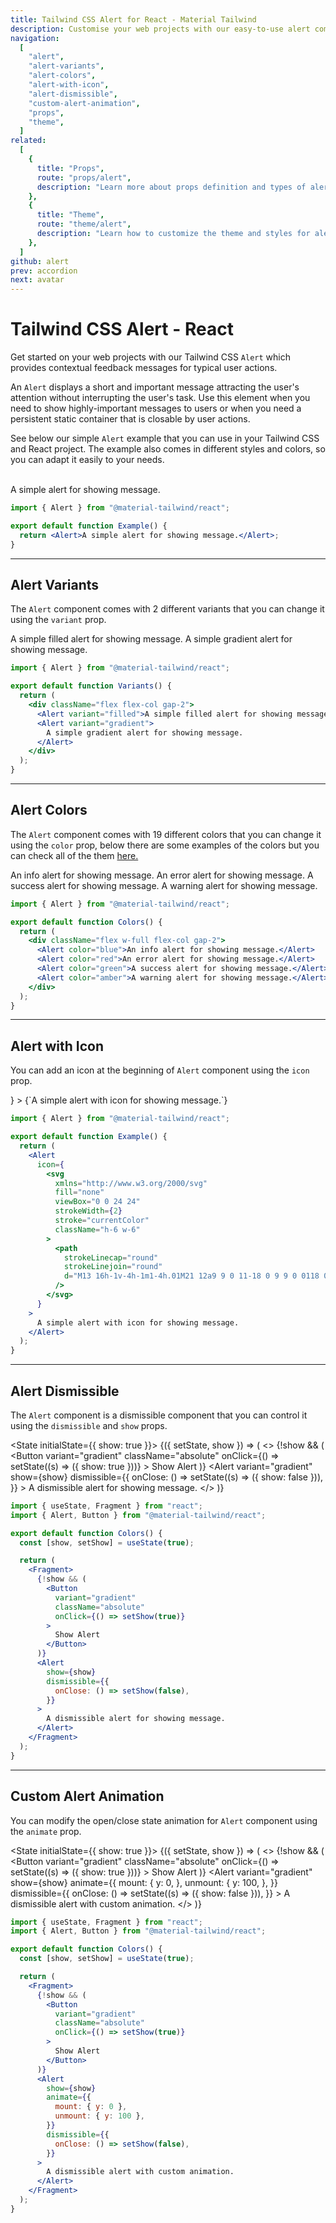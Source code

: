 ```yaml
---
title: Tailwind CSS Alert for React - Material Tailwind
description: Customise your web projects with our easy-to-use alert component for Tailwind CSS and React using Material Design guidelines.
navigation:
  [
    "alert",
    "alert-variants",
    "alert-colors",
    "alert-with-icon",
    "alert-dismissible",
    "custom-alert-animation",
    "props",
    "theme",
  ]
related:
  [
    {
      title: "Props",
      route: "props/alert",
      description: "Learn more about props definition and types of alert component.",
    },
    {
      title: "Theme",
      route: "theme/alert",
      description: "Learn how to customize the theme and styles for alert component.",
    },
  ]
github: alert
prev: accordion
next: avatar
---
```


# Tailwind CSS Alert - React

Get started on your web projects with our Tailwind CSS <Code>Alert</Code> which provides contextual feedback messages for typical user actions.

An <Code>Alert</Code> displays a short and important message attracting the user's attention without interrupting the user's task. Use this element when you need to show highly-important messages to users or when you need a persistent static container that is closable by user actions.

See below our simple <Code>Alert</Code> example that you can use in your Tailwind CSS and React project. The example also comes in different styles and colors, so you can adapt it easily to your needs.

<br />

<ComponentDemo id="alert">
  <Alert>A simple alert for showing message.</Alert>
</ComponentDemo>

```jsx
import { Alert } from "@material-tailwind/react";

export default function Example() {
  return <Alert>A simple alert for showing message.</Alert>;
}
```

---

## Alert Variants

The <Code>Alert</Code> component comes with 2 different variants that you can change it using the <Code>variant</Code> prop.

<ComponentDemo id="alert-variants">
  <div className="flex w-full flex-col gap-2">
    <Alert>A simple filled alert for showing message.</Alert>
    <Alert variant="gradient">
      <span>A simple gradient alert for showing message.</span>
    </Alert>
  </div>
</ComponentDemo>

```jsx
import { Alert } from "@material-tailwind/react";

export default function Variants() {
  return (
    <div className="flex flex-col gap-2">
      <Alert variant="filled">A simple filled alert for showing message.</Alert>
      <Alert variant="gradient">
        A simple gradient alert for showing message.
      </Alert>
    </div>
  );
}
```

---

## Alert Colors

The <Code>Alert</Code> component comes with 19 different colors that you can change it using the <Code>color</Code> prop, below there are some examples of the colors but you can check all of the them [here.](#props)

<ComponentDemo id="alert-colors">
  <div className="flex w-full flex-col gap-2">
    <Alert>An info alert for showing message.</Alert>
    <Alert color="red">An error alert for showing message.</Alert>
    <Alert color="green">A success alert for showing message.</Alert>
    <Alert color="amber">A warning alert for showing message.</Alert>
  </div>
</ComponentDemo>

```jsx
import { Alert } from "@material-tailwind/react";

export default function Colors() {
  return (
    <div className="flex w-full flex-col gap-2">
      <Alert color="blue">An info alert for showing message.</Alert>
      <Alert color="red">An error alert for showing message.</Alert>
      <Alert color="green">A success alert for showing message.</Alert>
      <Alert color="amber">A warning alert for showing message.</Alert>
    </div>
  );
}
```

---

## Alert with Icon

You can add an icon at the beginning of <Code>Alert</Code> component using the <Code>icon</Code> prop.

<ComponentDemo id="alert-with-icon">
  <Alert
    icon={
      <svg
        xmlns="http://www.w3.org/2000/svg"
        fill="none"
        viewBox="0 0 24 24"
        strokeWidth={2}
        stroke="currentColor"
        className="h-6 w-6"
      >
        <path
          strokeLinecap="round"
          strokeLinejoin="round"
          d="M13 16h-1v-4h-1m1-4h.01M21 12a9 9 0 11-18 0 9 9 0 0118 0z"
        />
      </svg>
    }
  >
    {`A simple alert with icon for showing message.`}
  </Alert>
</ComponentDemo>

```jsx
import { Alert } from "@material-tailwind/react";

export default function Example() {
  return (
    <Alert
      icon={
        <svg
          xmlns="http://www.w3.org/2000/svg"
          fill="none"
          viewBox="0 0 24 24"
          strokeWidth={2}
          stroke="currentColor"
          className="h-6 w-6"
        >
          <path
            strokeLinecap="round"
            strokeLinejoin="round"
            d="M13 16h-1v-4h-1m1-4h.01M21 12a9 9 0 11-18 0 9 9 0 0118 0z"
          />
        </svg>
      }
    >
      A simple alert with icon for showing message.
    </Alert>
  );
}
```

---

## Alert Dismissible

The <Code>Alert</Code> component is a dismissible component that you can control it using the <Code>dismissible</Code> and <Code>show</Code> props.

<State initialState={{ show: true }}>
  <ComponentDemo id="alert-dismissible">
    <Observe>
      {({ setState, show }) => (
        <>
          {!show && (
            <Button
              variant="gradient"
              className="absolute"
              onClick={() => setState((s) => ({ show: true }))}
            >
              Show Alert
            </Button>
          )}
          <Alert
            variant="gradient"
            show={show}
            dismissible={{
              onClose: () => setState((s) => ({ show: false })),
            }}
          >
            A dismissible alert for showing message.
          </Alert>
        </>
      )}
    </Observe>
  </ComponentDemo>
</State>

```jsx
import { useState, Fragment } from "react";
import { Alert, Button } from "@material-tailwind/react";

export default function Colors() {
  const [show, setShow] = useState(true);

  return (
    <Fragment>
      {!show && (
        <Button
          variant="gradient"
          className="absolute"
          onClick={() => setShow(true)}
        >
          Show Alert
        </Button>
      )}
      <Alert
        show={show}
        dismissible={{
          onClose: () => setShow(false),
        }}
      >
        A dismissible alert for showing message.
      </Alert>
    </Fragment>
  );
}
```

---

## Custom Alert Animation

You can modify the open/close state animation for <Code>Alert</Code> component using the <Code>animate</Code> prop.

<State initialState={{ show: true }}>
  <ComponentDemo id="custom-alert-animation">
    <Observe>
      {({ setState, show }) => (
        <>
          {!show && (
            <Button
              variant="gradient"
              className="absolute"
              onClick={() => setState((s) => ({ show: true }))}
            >
              Show Alert
            </Button>
          )}
          <Alert
            variant="gradient"
            show={show}
            animate={{
              mount: {
                y: 0,
              },
              unmount: {
                y: 100,
              },
            }}
            dismissible={{
              onClose: () => setState((s) => ({ show: false })),
            }}
          >
            A dismissible alert with custom animation.
          </Alert>
        </>
      )}
    </Observe>
  </ComponentDemo>
</State>

```jsx
import { useState, Fragment } from "react";
import { Alert, Button } from "@material-tailwind/react";

export default function Colors() {
  const [show, setShow] = useState(true);

  return (
    <Fragment>
      {!show && (
        <Button
          variant="gradient"
          className="absolute"
          onClick={() => setShow(true)}
        >
          Show Alert
        </Button>
      )}
      <Alert
        show={show}
        animate={{
          mount: { y: 0 },
          unmount: { y: 100 },
        }}
        dismissible={{
          onClose: () => setShow(false),
        }}
      >
        A dismissible alert with custom animation.
      </Alert>
    </Fragment>
  );
}
```

<span id="props" className="scroll-mt-48" />
<span id="theme" className="scroll-mt-48" />

